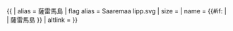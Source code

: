{{ {{{1<noinclude>|country showdata</noinclude>}}}
| alias = 薩雷馬島
| flag alias = Saaremaa lipp.svg
| size = {{{size|}}}
| name = {{#if: {{{name|}}} | {{{name|}}} | 薩雷馬島 }}
| altlink = {{{altlink|}}}
</noinclude>
}}